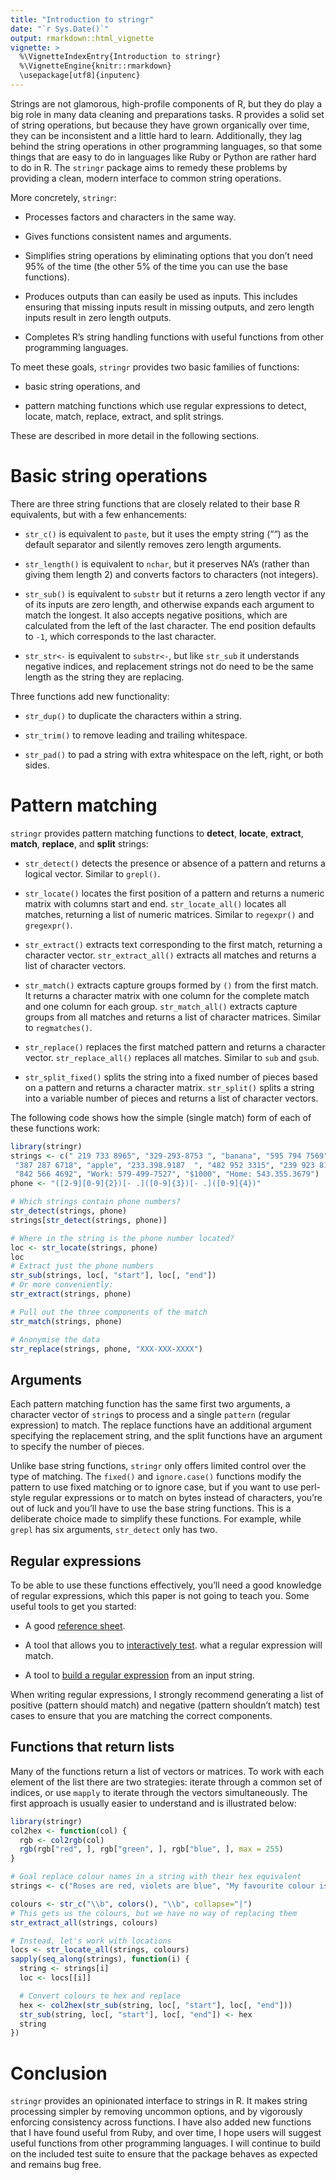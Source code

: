 ```yaml
---
title: "Introduction to stringr"
date: "`r Sys.Date()`"
output: rmarkdown::html_vignette
vignette: >
  %\VignetteIndexEntry{Introduction to stringr}
  %\VignetteEngine{knitr::rmarkdown}
  \usepackage[utf8]{inputenc}
---
```


Strings are not glamorous, high-profile components of R, but they do play a big role in many data cleaning and preparations tasks. R provides a solid set of string operations, but because they have grown organically over time, they can be inconsistent and a little hard to learn. Additionally, they lag behind the string operations in other programming languages, so that some things that are easy to do in languages like Ruby or Python are rather hard to do in R. The `stringr` package aims to remedy these problems by providing a clean, modern interface to common string operations.

More concretely, `stringr`:

-   Processes factors and characters in the same way.

-   Gives functions consistent names and arguments.

-   Simplifies string operations by eliminating options that you don’t need 
    95% of the time (the other 5% of the time you can use the base functions).

-   Produces outputs than can easily be used as inputs. This includes ensuring 
    that missing inputs result in missing outputs, and zero length inputs result 
    in zero length outputs.

-   Completes R’s string handling functions with useful functions from other 
    programming languages.

To meet these goals, `stringr` provides two basic families of functions:

-   basic string operations, and

-   pattern matching functions which use regular expressions to detect, locate, 
    match, replace, extract, and split strings.

These are described in more detail in the following sections.

# Basic string operations

There are three string functions that are closely related to their base R equivalents, but with a few enhancements:

-   `str_c()` is equivalent to `paste`, but it uses the empty string ("") as the 
    default separator and silently removes zero length arguments.

-   `str_length()` is equivalent to `nchar`, but it preserves NA’s (rather than 
     giving them length 2) and converts factors to characters (not integers).

-   `str_sub()` is equivalent to `substr` but it returns a zero length vector 
    if any of its inputs are zero length, and otherwise expands each argument to
    match the longest. It also accepts negative positions, which are calculated 
    from the left of the last character. The end position defaults to `-1`, 
    which corresponds to the last character.

-   `str_str<-` is equivalent to `substr<-`, but like `str_sub` it understands 
    negative indices, and replacement strings not do need to be the same length 
    as the string they are replacing.

Three functions add new functionality:

-   `str_dup()` to duplicate the characters within a string.

-   `str_trim()` to remove leading and trailing whitespace.

-   `str_pad()` to pad a string with extra whitespace on the left, right, or both sides.

# Pattern matching

`stringr` provides pattern matching functions to **detect**, **locate**, **extract**, **match**, **replace**, and **split** strings:

-   `str_detect()` detects the presence or absence of a pattern and returns a 
    logical vector. Similar to `grepl()`.

-   `str_locate()` locates the first position of a pattern and returns a numeric 
    matrix with columns start and end. `str_locate_all()` locates all matches, 
    returning a list of numeric matrices. Similar to `regexpr()` and `gregexpr()`.

-   `str_extract()` extracts text corresponding to the first match, returning a 
    character vector. `str_extract_all()` extracts all matches and returns a 
    list of character vectors.

-   `str_match()` extracts capture groups formed by `()` from the first match. 
    It returns a character matrix with one column for the complete match and 
    one column for each group. `str_match_all()` extracts capture groups from 
    all matches and returns a list of character matrices. Similar to 
    `regmatches()`.

-   `str_replace()` replaces the first matched pattern and returns a character
    vector. `str_replace_all()` replaces all matches. Similar to `sub` and `gsub`.

-   `str_split_fixed()` splits the string into a fixed number of pieces based 
    on a pattern and returns a character matrix. `str_split()` splits a string 
    into a variable number of pieces and returns a list of character vectors.

The following code shows how the simple (single match) form of each of these functions work:

```r
library(stringr)
strings <- c(" 219 733 8965", "329-293-8753 ", "banana", "595 794 7569",
 "387 287 6718", "apple", "233.398.9187  ", "482 952 3315", "239 923 8115",
 "842 566 4692", "Work: 579-499-7527", "$1000", "Home: 543.355.3679")
phone <- "([2-9][0-9]{2})[- .]([0-9]{3})[- .]([0-9]{4})"

# Which strings contain phone numbers?
str_detect(strings, phone)
strings[str_detect(strings, phone)]

# Where in the string is the phone number located?
loc <- str_locate(strings, phone)
loc
# Extract just the phone numbers
str_sub(strings, loc[, "start"], loc[, "end"])
# Or more conveniently:
str_extract(strings, phone)

# Pull out the three components of the match
str_match(strings, phone)

# Anonymise the data
str_replace(strings, phone, "XXX-XXX-XXXX")
```

## Arguments

Each pattern matching function has the same first two arguments, a character vector of `string`s to process and a single `pattern` (regular expression) to match. The replace functions have an additional argument specifying the replacement string, and the split functions have an argument to specify the number of pieces.

Unlike base string functions, `stringr` only offers limited control over the type of matching. The `fixed()` and `ignore.case()` functions modify the pattern to use fixed matching or to ignore case, but if you want to use perl-style regular expressions or to match on bytes instead of characters, you’re out of luck and you’ll have to use the base string functions. This is a deliberate choice made to simplify these functions. For example, while `grepl` has six arguments, `str_detect` only has two.

## Regular expressions

To be able to use these functions effectively, you’ll need a good knowledge of regular expressions, which this paper is not going to teach you. Some useful tools to get you started:

-   A good [reference sheet](http://www.regular-expressions.info/reference.html).

-   A tool that allows you to [interactively test](http://gskinner.com/RegExr/).
    what a regular expression will match.

-   A tool to [build a regular expression](http://www.txt2re.com) from an 
    input string.

When writing regular expressions, I strongly recommend generating a list of positive (pattern should match) and negative (pattern shouldn’t match) test cases to ensure that you are matching the correct components.

## Functions that return lists

Many of the functions return a list of vectors or matrices. To work with each element of the list there are two strategies: iterate through a common set of indices, or use `mapply` to iterate through the vectors simultaneously. The first approach is usually easier to understand and is illustrated below:

```r
library(stringr)
col2hex <- function(col) {
  rgb <- col2rgb(col)
  rgb(rgb["red", ], rgb["green", ], rgb["blue", ], max = 255)
}

# Goal replace colour names in a string with their hex equivalent
strings <- c("Roses are red, violets are blue", "My favourite colour is green")

colours <- str_c("\\b", colors(), "\\b", collapse="|")
# This gets us the colours, but we have no way of replacing them
str_extract_all(strings, colours)

# Instead, let's work with locations
locs <- str_locate_all(strings, colours)
sapply(seq_along(strings), function(i) {
  string <- strings[i]
  loc <- locs[[i]]

  # Convert colours to hex and replace
  hex <- col2hex(str_sub(string, loc[, "start"], loc[, "end"]))
  str_sub(string, loc[, "start"], loc[, "end"]) <- hex
  string
})
```

# Conclusion

`stringr` provides an opinionated interface to strings in R. It makes string processing simpler by removing uncommon options, and by vigorously enforcing consistency across functions. I have also added new functions that I have found useful from Ruby, and over time, I hope users will suggest useful functions from other programming languages. I will continue to build on the included test suite to ensure that the package behaves as expected and remains bug free.
